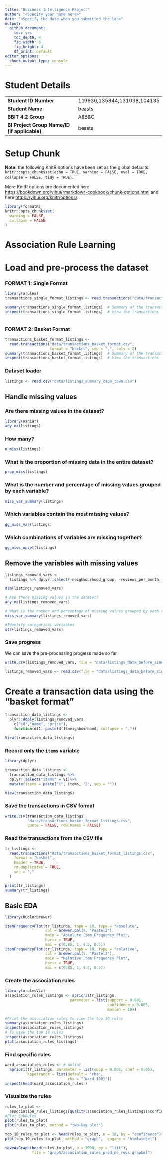 ```yaml
---
title: "Business Intelligence Project"
author: "<Specify your name here>"
date: "<Specify the date when you submitted the lab>"
output:
  github_document: 
    toc: yes
    toc_depth: 4
    fig_width: 6
    fig_height: 4
    df_print: default
editor_options:
  chunk_output_type: console
---
```


# Student Details

|                                              |                             |
|--------------------------------------------|----------------------------|
| **Student ID Number**                        | 119630,135844,131038,104135 |
| **Student Name**                             | beasts                      |
| **BBIT 4.2 Group**                           | A&B&C                       |
| **BI Project Group Name/ID (if applicable)** | beasts                      |

# Setup Chunk

**Note:** the following KnitR options have been set as the global defaults: <BR> `knitr::opts_chunk$set(echo = TRUE, warning = FALSE, eval = TRUE, collapse = FALSE, tidy = TRUE)`.

More KnitR options are documented here <https://bookdown.org/yihui/rmarkdown-cookbook/chunk-options.html> and here <https://yihui.org/knitr/options/>.

```r
library(formatR)
knitr::opts_chunk$set(
  warning = FALSE,
  collapse = FALSE
)
```

# Association Rule Learning

# Load and pre-process the dataset

### FORMAT 1: Single Format

```r
library(arules)
transactions_single_format_listings <- read.transactions("data/transactions_single_format.csv", format = "single", cols = c(1, 2))

summary(transactions_single_format_listings)  # Summary of the transactions
inspect(transactions_single_format_listings)  # View the transactions



```

### FORMAT 2: Basket Format

```r
transactions_basket_format_listings <-
  read.transactions("data/transactions_basket_format.csv",
                    format = "basket", sep = ",", cols = 2)
summary(transactions_basket_format_listings)  # Summary of the transactions
inspect(transactions_basket_format_listings)  # View the transactions
```

### Dataset loader

```r
listings <- read.csv("data/listings_summary_cape_town.csv")
```

## Handle missing values

### Are there missing values in the dataset?

```r
library(naniar)
any_na(listings)
```

### How many?

```r
n_miss(listings)
```

### What is the proportion of missing data in the entire dataset?

```r
prop_miss(listings)
```

### What is the number and percentage of missing values grouped by each variable?

```r
miss_var_summary(listings)
```

### Which variables contain the most missing values?

```r
gg_miss_var(listings)
```

### Which combinations of variables are missing together?

```r
gg_miss_upset(listings)
```

## Remove the variables with missing values

```r
listings_removed_vars <-
  listings %>% dplyr::select(-neighbourhood_group, -reviews_per_month, -license, -last_review )

dim(listings_removed_vars)

```

```r
# Are there missing values in the dataset?
any_na(listings_removed_vars)

# What is the number and percentage of missing values grouped by each variable?
miss_var_summary(listings_removed_vars)

#Identify categorical variables
str(listings_removed_vars)
```

### Save progress

We can save the pre-processing progress made so far

```r
write.csv(listings_removed_vars, file = "data/listings_data_before_single_transaction_format.csv", row.names = FALSE)

listings_removed_vars <- read.csv(file = "data/listings_data_before_single_transaction_format.csv")
```

# Create a transaction data using the "basket format"

```r
transaction_data_listings <-
  plyr::ddply(listings_removed_vars,
    c("id","name", "price"),
    function(df1) paste(df1$neighbourhood, collapse = ","))

View(transaction_data_listings)

```

### Record only the `items` variable

```r
library(dplyr)

transaction_data_listings <-
  transaction_data_listings %>%
  dplyr::select("items" = V1)%>% 
  mutate(items = paste("{", items, "}", sep = ""))

View(transaction_data_listings)
```

### Save the transactions in CSV format

```r
write.csv(transaction_data_listings,
          "data/transactions_basket_format_listings.csv",
          quote = FALSE, row.names = FALSE)
```

### Read the transactions from the CSV file

```r
tr_listings <-
  read.transactions("data/transactions_basket_format_listings.csv",
    format = "basket",
    header = TRUE,
    rm.duplicates = TRUE,
    sep = ","
  )

print(tr_listings)
summary(tr_listings)
```

## Basic EDA

```r
library(RColorBrewer)

itemFrequencyPlot(tr_listings, topN = 10, type = "absolute",
                  col = brewer.pal(8, "Pastel2"),
                  main = "Absolute Item Frequency Plot",
                  horiz = TRUE,
                  mai = c(0.85, 1, 0.5, 0.5))
itemFrequencyPlot(tr_listings, topN = 10, type = "relative",
                  col = brewer.pal(8, "Pastel2"),
                  main = "Relative Item Frequency Plot",
                  horiz = TRUE,
                  mai = c(0.85, 1, 0.5, 0.5))
```

### Create the association rules

```r
library(arulesViz)
association_rules_listings <- apriori(tr_listings,
                             parameter = list(support = 0.001,
                                              confidence = 0.005,
                                              maxlen = 10)) 

#Print the association rules to view the top 10 rules
summary(association_rules_listings)
inspect(association_rules_listings)
# To view the top 10 rules
inspect(association_rules_listings)
plot(association_rules_listings)

```

### Find specific rules

```r
ward_association_rules <- # nolint
  apriori(tr_listings, parameter = list(supp = 0.001, conf = 0.05),
          appearance = list(default = "rhs",
                            rhs = "{Ward 100}"))
inspect(head(ward_association_rules))
```

### Visualize the rules

```r
rules_to_plot <-
  association_rules_listings[quality(association_rules_listings)$confidence > 0.05] # nolint
#Plot SubRules
plot(rules_to_plot)
plot(rules_to_plot, method = "two-key plot")
```

```r
top_10_rules_to_plot <- head(rules_to_plot, n = 10, by = "confidence")
plot(top_10_rules_to_plot, method = "graph",  engine = "htmlwidget")

saveAsGraph(head(rules_to_plot, n = 1000, by = "lift"),
            file = "graph/association_rules_prod_no_reps.graphml")

```
